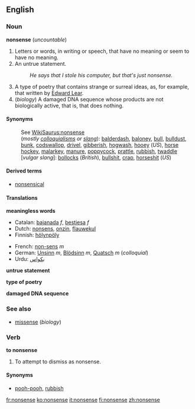 ==English==
===Noun===
'''nonsense''' (''uncountable'')

#Letters or words, in writing or speech, that have no meaning or seem to have no meaning.
#An untrue statement.
#:''He says that I stole his computer, but that's just nonsense.''
#A type of poetry that contains strange or surreal ideas, as, for example, that written by [[w:Edward Lear|Edward Lear]].
# (''biology'') A damaged DNA sequence whose products are not biologically active, that is, that does nothing.

====Synonyms====
:See [[WikiSaurus:nonsense]]
:(''mostly [[colloquialism]]s or [[slang]]''): [[balderdash]], [[baloney]], [[bull]], [[bulldust]], [[bunk]], [[codswallop]], [[drivel]], [[gibberish]], [[hogwash]], [[hooey]] (''US''),  [[horse hockey]], [[malarkey]], [[manure]], [[poppycock]], [[prattle]], [[rubbish]], [[twaddle]]
:[''vulgar slang'']: [[bollocks]] (''British''), [[bullshit]], [[crap]], [[horseshit]] (''US'')

====Derived terms====
*[[nonsensical]]

====Translations====

'''meaningless words'''
{{top}}
*Catalan: [[bajanada]] ''f'', [[bestiesa]] ''f''
*Dutch: [[nonsens]], [[onzin]], [[flauwekul]]
*Finnish: [[hölynpöly]]
{{mid}}
*French: [[non-sens]] ''m''
*German: [[Unsinn]] ''m'', [[Blödsinn]] ''m'', [[Quatsch]] ''m'' (''colloquial'')
*Urdu: [[بکواس]]
{{bottom}}

'''untrue statement'''
{{top}}
{{mid}}
{{bottom}}

'''type of poetry'''
{{top}}
{{mid}}
{{bottom}}

'''damaged DNA sequence'''
{{top}}
{{mid}}
{{bottom}}

===See also===
*[[missense]] (''biology'')

===Verb===
'''to nonsense'''

#To attempt to dismiss as nonsense.

====Synonyms====
*[[pooh-pooh]], [[rubbish]]

[[fr:nonsense]]
[[ko:nonsense]]
[[it:nonsense]]
[[fi:nonsense]]
[[zh:nonsense]]
